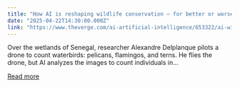```yaml
---
title: "How AI is reshaping wildlife conservation — for better or worse"
date: "2025-04-22T14:30:00.000Z"
link: "https://www.theverge.com/ai-artificial-intelligence/653322/ai-wildlife-conservation"
---
```


Over the wetlands of Senegal, researcher Alexandre Delplanque pilots a drone to count waterbirds: pelicans, flamingos, and terns. He flies the drone, but AI analyzes the images to count individuals in...

[Read more](https://www.theverge.com/ai-artificial-intelligence/653322/ai-wildlife-conservation)
